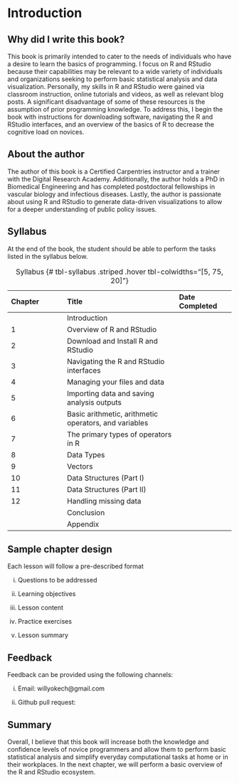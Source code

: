 # Introduction {.unnumbered}

## Why did I write this book?

This book is primarily intended to cater to the needs of individuals who have a desire to learn the basics of programming. I focus on R and RStudio because their capabilities may be relevant to a wide variety of individuals and organizations seeking to perform basic statistical analysis and data visualization. Personally, my skills in R and RStudio were gained via classroom instruction, online tutorials and videos, as well as relevant blog posts. A significant disadvantage of some of these resources is the assumption of prior programming knowledge. To address this, I begin the book with instructions for downloading software, navigating the R and RStudio interfaces, and an overview of the basics of R to decrease the cognitive load on novices.

## About the author

The author of this book is a Certified Carpentries instructor and a trainer with the Digital Research Academy. Additionally, the author holds a PhD in Biomedical Engineering and has completed postdoctoral fellowships in vascular biology and infectious diseases. Lastly, the author is passionate about using R and RStudio to generate data-driven visualizations to allow for a deeper understanding of public policy issues.

## Syllabus

At the end of the book, the student should be able to perform the tasks listed in the syllabus below.

| Chapter | Title                                                 | Date Completed |
|:-----------------|:-----------------------------------|:-----------------|
|         | Introduction                                          |                      |
| 1       | Overview of R and RStudio                             |                      |
| 2       | Download and Install R and RStudio                    |                      |
| 3       | Navigating the R and RStudio interfaces               |                      |
| 4       | Managing your files and data                          |                      |
| 5       | Importing data and saving analysis outputs            |                      |
| 6       | Basic arithmetic, arithmetic operators, and variables |                      |
| 7       | The primary types of operators in R                   |                      |
| 8       | Data Types                                            |                      |
| 9       | Vectors                                               |                      |
| 10      | Data Structures (Part I)                              |                      |
| 11      | Data Structures (Part II)                             |                      |
| 12      | Handling missing data                                 |                      |
|         | Conclusion                                            |                      |
|         | Appendix                                              |                      |

: Syllabus {# tbl-syllabus .striped .hover tbl-colwidths="\[5, 75, 20\]"}

## Sample chapter design

Each lesson will follow a pre-described format

i.  Questions to be addressed

ii. Learning objectives

iii. Lesson content

iv. Practice exercises

v.  Lesson summary

## Feedback

Feedback can be provided using the following channels:

i.  Email: willyokech\@gmail.com

ii. Github pull request:

## Summary

Overall, I believe that this book will increase both the knowledge and confidence levels of novice programmers and allow them to perform basic statistical analysis and simplify everyday computational tasks at home or in their workplaces. In the next chapter, we will perform a basic overview of the R and RStudio ecosystem.
